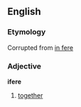 ==English==

===Etymology===
Corrupted from [[in fere]]

===Adjective===
'''ifere'''

# {{obsolete}} [[together]]